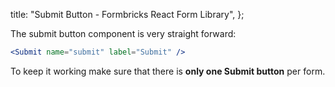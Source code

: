
  title: "Submit Button - Formbricks React Form Library",
};

The submit button component is very straight forward:

```jsx
<Submit name="submit" label="Submit" />
```

To keep it working make sure that there is **only one Submit button** per form.

